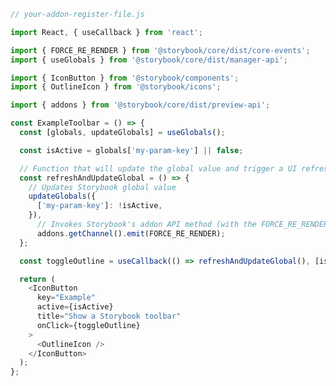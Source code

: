 ```js
// your-addon-register-file.js

import React, { useCallback } from 'react';

import { FORCE_RE_RENDER } from '@storybook/core/dist/core-events';
import { useGlobals } from '@storybook/core/dist/manager-api';

import { IconButton } from '@storybook/components';
import { OutlineIcon } from '@storybook/icons';

import { addons } from '@storybook/core/dist/preview-api';

const ExampleToolbar = () => {
  const [globals, updateGlobals] = useGlobals();

  const isActive = globals['my-param-key'] || false;

  // Function that will update the global value and trigger a UI refresh.
  const refreshAndUpdateGlobal = () => {
    // Updates Storybook global value
    updateGlobals({
      ['my-param-key']: !isActive,
    }),
      // Invokes Storybook's addon API method (with the FORCE_RE_RENDER) event to trigger a UI refresh
      addons.getChannel().emit(FORCE_RE_RENDER);
  };

  const toggleOutline = useCallback(() => refreshAndUpdateGlobal(), [isActive]);

  return (
    <IconButton
      key="Example"
      active={isActive}
      title="Show a Storybook toolbar"
      onClick={toggleOutline}
    >
      <OutlineIcon />
    </IconButton>
  );
};
```
